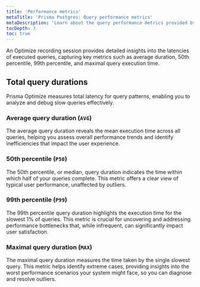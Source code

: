 ```yaml
---
title: 'Performance metrics'
metaTitle: 'Prisma Postgres: Query performance metrics'
metaDescription: 'Learn about the query performance metrics provided by Optimize.'
tocDepth: 3
toc: true
---
```


An Optimize recording session provides detailed insights into the latencies of executed queries, capturing key metrics such as average duration, 50th percentile, 99th percentile, and maximal query execution time.

## Total query durations

Prisma Optimize measures total latency for query patterns, enabling you to analyze and debug slow queries effectively.

### Average query duration (**`AVG`**)

The average query duration reveals the mean execution time across all queries, helping you assess overall performance trends and identify inefficiencies that impact the user experience.

### 50th percentile (**`P50`**)

The 50th percentile, or median, query duration indicates the time within which half of your queries complete. This metric offers a clear view of typical user performance, unaffected by outliers.

### 99th percentile (**`P99`**)

The 99th percentile query duration highlights the execution time for the slowest 1% of queries. This metric is crucial for uncovering and addressing performance bottlenecks that, while infrequent, can significantly impact user satisfaction.

### Maximal query duration (**`MAX`**)

The maximal query duration measures the time taken by the single slowest query. This metric helps identify extreme cases, providing insights into the worst performance scenarios your system might face, so you can diagnose and resolve outliers.
